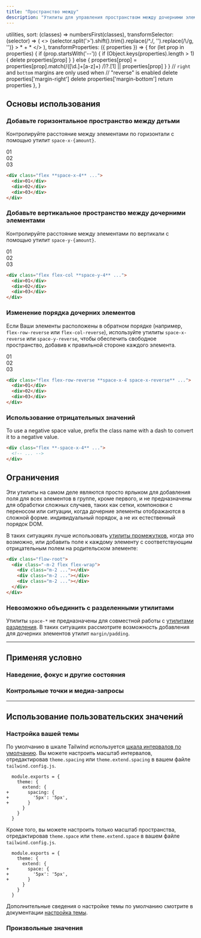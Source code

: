 ```yaml
---
title: "Пространство между"
description: "Утилиты для управления пространством между дочерними элементами."
---
```



  utilities,
  sort: (classes) => numbersFirst(classes),
  transformSelector: (selector) => (
    <>
      {selector.split('>').shift().trim().replace(/^\./, '').replace(/\\/g, '')} <span className="ml-1 text-purple-300">> * + *</span>
    </>
  ),
  transformProperties: ({ properties }) => {
    for (let prop in properties) {
      if (prop.startsWith('--')) {
        if (Object.keys(properties).length > 1) {
          delete properties[prop]
        }
      } else {
        properties[prop] = properties[prop].match(/([\d.]+[a-z]+) /)?.[1] || properties[prop]
      }
    }
    // `right` and `bottom` margins are only used when
    // "reverse" is enabled
    delete properties['margin-right']
    delete properties['margin-bottom']
    return properties
  },
}

## Основы использования

### Добавьте горизонтальное пространство между детьми

Контролируйте расстояние между элементами по горизонтали с помощью утилит `space-x-{amount}`.

<Example>
  <div class="flex justify-start font-mono text-white text-sm font-bold leading-6">
    <div class="flex space-x-4 bg-stripes-fuchsia rounded-lg">
      <div class="w-14 h-14 flex items-center justify-center shadow-lg rounded-lg bg-fuchsia-500">01</div>
      <div class="w-14 h-14 flex items-center justify-center shadow-lg rounded-lg bg-fuchsia-500">02</div>
      <div class="w-14 h-14 flex items-center justify-center shadow-lg rounded-lg bg-fuchsia-500">03</div>
    </div>
  </div>
</Example>

```html
<div class="flex **space-x-4** ...">
  <div>01</div>
  <div>02</div>
  <div>03</div>
</div>
```

### Добавьте вертикальное пространство между дочерними элементами

Контролируйте расстояние между элементами по вертикали с помощью утилит `space-y-{amount}`.

<Example>
  <div class="flex flex-col justify-center text-center w-full font-mono text-white text-sm font-bold leading-6">
    <div class="flex flex-col space-y-4 bg-stripes-indigo rounded-lg">
      <div class="p-4 flex items-center justify-center shadow-lg rounded-lg bg-indigo-500">01</div>
      <div class="p-4 flex items-center justify-center shadow-lg rounded-lg bg-indigo-500">02</div>
      <div class="p-4 flex items-center justify-center shadow-lg rounded-lg bg-indigo-500">03</div>
    </div>
  </div>
</Example>

```html
<div class="flex flex-col **space-y-4** ...">
  <div>01</div>
  <div>02</div>
  <div>03</div>
</div>
```

### Изменение порядка дочерних элементов

Если Ваши элементы расположены в обратном порядке (например, `flex-row-reverse` или `flex-col-reverse`), используйте утилиты `space-x-reverse` или `space-y-reverse`, чтобы обеспечить свободное пространство, добавив к правильной стороне каждого элемента.

<Example>
  <div class="flex justify-end font-mono text-white text-sm font-bold leading-6">
    <div class="flex flex-row-reverse space-x-4 space-x-reverse bg-stripes-cyan rounded-lg">
      <div class="w-14 h-14 flex items-center justify-center shadow-lg rounded-lg bg-cyan-500">01</div>
      <div class="w-14 h-14 flex items-center justify-center shadow-lg rounded-lg bg-cyan-500">02</div>
      <div class="w-14 h-14 flex items-center justify-center shadow-lg rounded-lg bg-cyan-500">03</div>
    </div>
  </div>
</Example>

```html
<div class="flex flex-row-reverse **space-x-4 space-x-reverse** ...">
  <div>01</div>
  <div>02</div>
  <div>03</div>
</div>
```

### Использование отрицательных значений

To use a negative space value, prefix the class name with a dash to convert it to a negative value.

```html
<div class="flex **-space-x-4** ...">
  <!-- ... -->
</div>
```

## Ограничения

Эти утилиты на самом деле являются просто ярлыком для добавления поля для всех элементов в группе, кроме первого, и не предназначены для обработки сложных случаев, таких как сетки, компоновки с переносом или ситуации, когда дочерние элементы отображаются в сложной форме. индивидуальный порядок, а не их естественный порядок DOM.

В таких ситуациях лучше использовать [утилиты промежутков](https://tailwindcss.com/docs/gap), когда это возможно, или добавить поле к каждому элементу с соответствующим отрицательным полем на родительском элементе:

```html
<div class="flow-root">
  <div class="-m-2 flex flex-wrap">
    <div class="m-2 ..."></div>
    <div class="m-2 ..."></div>
    <div class="m-2 ..."></div>
  </div>
</div>
```

### Невозможно объединить с разделенными утилитами

Утилиты `space-*` не предназначены для совместной работы с [утилитами разделения](https://tailwindcss.com/docs/divide-width). В таких ситуациях рассмотрите возможность добавления для дочерних элементов утилит `margin/padding`.

---

## <Heading ignore>Применяя условно</Heading>

### <Heading ignore>Наведение, фокус и другие состояния</Heading>

<HoverFocusAndOtherStates defaultClass="flex space-x-2" featuredClass="space-x-8" />

### <Heading ignore>Контрольные точки и медиа-запросы</Heading>

<BreakpointsAndMediaQueries defaultClass="flex space-x-2" featuredClass="space-x-8" />

---

## Использование пользовательских значений

### Настройка вашей темы

По умолчанию в шкале Tailwind используется [шкала интервалов по умолчанию](/docs/customizing-spacing). Вы можете настроить масштаб интервалов, отредактировав `theme.spacing` или `theme.extend.spacing` в вашем файле `tailwind.config.js`.

```diff-js tailwind.config.js
  module.exports = {
    theme: {
      extend: {
+       spacing: {
+         '5px': '5px',
+       }
      }
    }
  }
```

Кроме того, вы можете настроить только масштаб пространства, отредактировав `theme.space` или `theme.extend.space` в вашем файле `tailwind.config.js`.

```diff-js tailwind.config.js
  module.exports = {
    theme: {
      extend: {
+       space: {
+         '5px': '5px',
+       }
      }
    }
  }
```

Дополнительные сведения о настройке темы по умолчанию смотрите в документации [настройка темы](/docs/theme#customizing-the-default-theme).

### Произвольные значения

<ArbitraryValues property="space-{x|y}" featuredClass="space-y-[5px]" />
